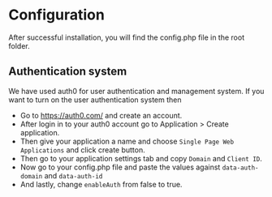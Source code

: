 # Configuration

After successful installation, you will find the config.php file in the root folder. 

## Authentication system

We have used auth0 for user authentication and management system. 
If you want to turn on the user authentication system then 

* Go to https://auth0.com/ and create an account.
* After login in to your auth0 account go to Application > Create application.
* Then give your application a name and choose `Single Page Web Applications` and click create button.
* Then go to your application settings tab and copy `Domain` and `Client ID`. 
* Now go to your config.php file and paste the values against `data-auth-domain` and `data-auth-id`
* And lastly, change `enableAuth` from false to true.




